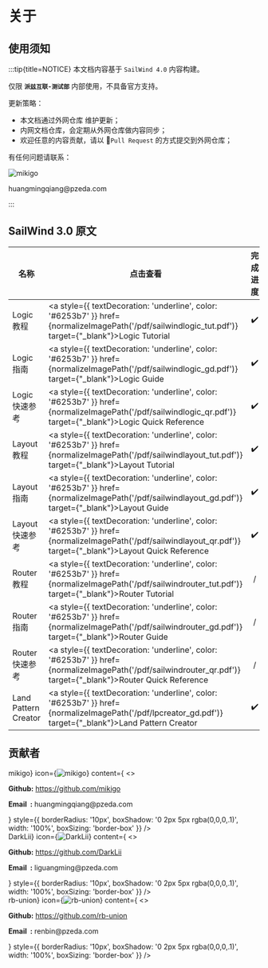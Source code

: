 
# 关于

## 使用须知

:::tip{title=NOTICE}
本文档内容基于 `SailWind 4.0` 内容构建。

仅限 **`派兹互联-测试部`** 内部使用，不具备官方支持。

更新策略：
- 本文档通过外网仓库 <SourceCode href="https://github.com/mikigo/sailwind_docs" /> 维护更新；
- 内网文档仓库，会定期从外网仓库做内容同步；
- 欢迎任意的内容贡献，请以 📝`Pull Request` 的方式提交到外网仓库；

有任何问题请联系：
<div style={{ display: 'flex', alignItems: 'center', gap: '8px' }}>
    <img src={normalizeImagePath('/avatar/mikigo.png')} alt="mikigo" style={{ width: '25px', height: '25px', borderRadius: '50%' }} />
    <p style={{ textDecoration: 'none', borderBottom: 'none' }}>huangmingqiang@pzeda.com</p>
</div>
:::


## SailWind 3.0 原文

| 名称                     | 点击查看                                                 | 完成进度 |
| ------------------------ | ------------------------------------------------------------ | :------: |
| Logic 教程               | <a style={{ textDecoration: 'underline', color: '#6253b7' }} href={normalizeImagePath('/pdf/sailwindlogic_tut.pdf')} target={"_blank"}>Logic Tutorial</a> |    ✔️     |
| Logic 指南               | <a style={{ textDecoration: 'underline', color: '#6253b7' }} href={normalizeImagePath('/pdf/sailwindlogic_gd.pdf')} target={"_blank"}>Logic Guide</a> |    ✔️     |
| Logic 快速参考  | <a style={{ textDecoration: 'underline', color: '#6253b7' }} href={normalizeImagePath('/pdf/sailwindlogic_qr.pdf')} target={"_blank"}>Logic Quick Reference</a> |    ✔️     |
| Layout 教程              | <a style={{ textDecoration: 'underline', color: '#6253b7' }} href={normalizeImagePath('/pdf/sailwindlayout_tut.pdf')} target={"_blank"}>Layout Tutorial</a> |    ✔️     |
| Layout 指南              | <a style={{ textDecoration: 'underline', color: '#6253b7' }} href={normalizeImagePath('/pdf/sailwindlayout_gd.pdf')} target={"_blank"}>Layout Guide</a> |    ✔️     |
| Layout 快速参考 | <a style={{ textDecoration: 'underline', color: '#6253b7' }} href={normalizeImagePath('/pdf/sailwindlayout_qr.pdf')} target={"_blank"}>Layout Quick Reference</a> |    ✔️     |
| Router 教程              | <a style={{ textDecoration: 'underline', color: '#6253b7' }} href={normalizeImagePath('/pdf/sailwindrouter_tut.pdf')} target={"_blank"}>Router Tutorial</a> |    /     |
| Router 指南              | <a style={{ textDecoration: 'underline', color: '#6253b7' }} href={normalizeImagePath('/pdf/sailwindrouter_gd.pdf')} target={"_blank"}>Router Guide</a> |    /     |
| Router 快速参考 | <a style={{ textDecoration: 'underline', color: '#6253b7' }} href={normalizeImagePath('/pdf/sailwindrouter_qr.pdf')} target={"_blank"}>Router Quick Reference</a> |    /     |
| Land Pattern Creator | <a style={{ textDecoration: 'underline', color: '#6253b7' }} href={normalizeImagePath('/pdf/lpcreator_gd.pdf')} target={"_blank"}>Land Pattern Creator</a> |    ✔️     |


## 贡献者


<div style={{
  display: 'flex',
  gap: '20px',
  flexWrap: 'wrap',
  justifyContent: 'center'
}}>

  <div style={{
    flex: '1 1 calc(50% - 10px)',
    minWidth: '280px',
    maxWidth: '460px',
    boxSizing: 'border-box'
  }}>
    <Card
      title={<span style={{ color: '#244e9e' }}>mikigo</span>}
      icon={<img src={'/avatar/mikigo.png'} alt="mikigo" style={{ width: '45px', height: '45px', borderRadius: '50%' }} />}
      content={
        <>
          <p><b>Github:</b> <a href="https://github.com/mikigo">https://github.com/mikigo</a></p>
          <p><b>Email&nbsp;&nbsp;:</b> huangmingqiang@pzeda.com</p>
        </>
      }
      style={{
        borderRadius: '10px',
        boxShadow: '0 2px 5px rgba(0,0,0,.1)',
        width: '100%',
        boxSizing: 'border-box'
      }}
    />
  </div>


  <div style={{
    flex: '1 1 calc(50% - 10px)',
    minWidth: '280px',
    maxWidth: '460px',
    boxSizing: 'border-box'
  }}>
    <Card
      title={<span style={{ color: '#244e9e' }}>DarkLii</span>}
      icon={<img src={'/avatar/DarkLii.png'} alt="DarkLii" style={{ width: '45px', height: '45px', borderRadius: '50%' }} />}
      content={
        <>
          <p><b>Github:</b> <a href="https://github.com/DarkLii">https://github.com/DarkLii</a></p>
          <p><b>Email&nbsp;&nbsp;:</b> liguangming@pzeda.com</p>
        </>
      }
      style={{
        borderRadius: '10px',
        boxShadow: '0 2px 5px rgba(0,0,0,.1)',
        width: '100%',
        boxSizing: 'border-box'
      }}
    />
  </div>


  <div style={{
    flex: '1 1 calc(50% - 10px)',
    minWidth: '280px',
    maxWidth: '460px',
    boxSizing: 'border-box'
  }}>
    <Card
      title={<span style={{ color: '#244e9e' }}>rb-union</span>}
      icon={<img src={'/avatar/renbin.png'} alt="rb-union" style={{ width: '45px', height: '45px', borderRadius: '50%' }} />}
      content={
        <>
          <p><b>Github:</b> <a href="https://github.com/rb-union">https://github.com/rb-union</a></p>
          <p><b>Email&nbsp;&nbsp;:</b> renbin@pzeda.com</p>
        </>
      }
      style={{
        borderRadius: '10px',
        boxShadow: '0 2px 5px rgba(0,0,0,.1)',
        width: '100%',
        boxSizing: 'border-box'
      }}
    />
  </div>

</div>

